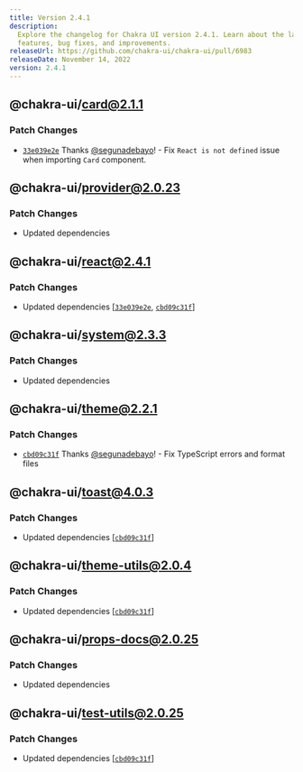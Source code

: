 ```yaml
---
title: Version 2.4.1
description:
  Explore the changelog for Chakra UI version 2.4.1. Learn about the latest
  features, bug fixes, and improvements.
releaseUrl: https://github.com/chakra-ui/chakra-ui/pull/6983
releaseDate: November 14, 2022
version: 2.4.1
---
```


## @chakra-ui/card@2.1.1

### Patch Changes

- [`33e039e2e`](https://github.com/chakra-ui/chakra-ui/commit/33e039e2e0f52bfef20eddd13005534812ccb654)
  Thanks [@segunadebayo](https://github.com/segunadebayo)! - Fix
  `React is not defined` issue when importing `Card` component.

## @chakra-ui/provider@2.0.23

### Patch Changes

- Updated dependencies

## @chakra-ui/react@2.4.1

### Patch Changes

- Updated dependencies
  \[[`33e039e2e`](https://github.com/chakra-ui/chakra-ui/commit/33e039e2e0f52bfef20eddd13005534812ccb654),
  [`cbd09c31f`](https://github.com/chakra-ui/chakra-ui/commit/cbd09c31ff7134157906dbaeaaea5a920185e36a)]

## @chakra-ui/system@2.3.3

### Patch Changes

- Updated dependencies

## @chakra-ui/theme@2.2.1

### Patch Changes

- [`cbd09c31f`](https://github.com/chakra-ui/chakra-ui/commit/cbd09c31ff7134157906dbaeaaea5a920185e36a)
  Thanks [@segunadebayo](https://github.com/segunadebayo)! - Fix TypeScript
  errors and format files

## @chakra-ui/toast@4.0.3

### Patch Changes

- Updated dependencies
  \[[`cbd09c31f`](https://github.com/chakra-ui/chakra-ui/commit/cbd09c31ff7134157906dbaeaaea5a920185e36a)]

## @chakra-ui/theme-utils@2.0.4

### Patch Changes

- Updated dependencies
  \[[`cbd09c31f`](https://github.com/chakra-ui/chakra-ui/commit/cbd09c31ff7134157906dbaeaaea5a920185e36a)]

## @chakra-ui/props-docs@2.0.25

### Patch Changes

- Updated dependencies

## @chakra-ui/test-utils@2.0.25

### Patch Changes

- Updated dependencies
  \[[`cbd09c31f`](https://github.com/chakra-ui/chakra-ui/commit/cbd09c31ff7134157906dbaeaaea5a920185e36a)]
